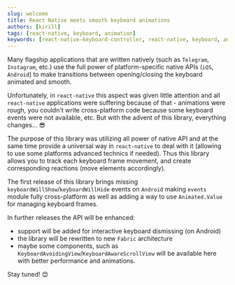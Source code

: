 ```yaml
---
slug: welcome
title: React Native meets smooth keyboard animations
authors: [kirill]
tags: [react-native, keyboard, animation]
keywords: [react-native-keyboard-controller, react-native, keyboard, animation]
---
```


Many flagship applications that are written natively (such as `Telegram`, `Instagram`, etc.) use the full power of platform-specific native APIs (`iOS`, `Android`) to make transitions between opening/closing the keyboard animated and smooth.

Unfortunately, in `react-native` this aspect was given little attention and all `react-native` applications were suffering because of that - animations were rough, you couldn't write cross-platform code because some keyboard events were not available, etc. But with the advent of this library, everything changes... 😎


<div style={{ display: 'flex', justifyContent: 'center', marginBottom: 20 }}>
<Lottie animationData={lottie} style={{ width: 400, height: 400 }} loop />
</div>

<!--truncate-->

The purpose of this library was utilizing all power of native API and at the same time provide a universal way in `react-native` to deal with it (allowing to use some platforms advanced technics if needed). Thus this library allows you to track each keyboard frame movement, and create corresponding reactions (move elements accordingly).

The first release of this library brings missing `keyboardWillShow`/`keyboardWillHide` events on `Android` making `events` module fully cross-platform as well as adding a way to use `Animated.Value` for managing keyboard frames.

In further releases the API will be enhanced:
- support will be added for interactive keyboard dismissing (on Android)
- the library will be rewritten to new `Fabric` architecture
- maybe some components, such as `KeyboardAvoidingView`/`KeyboardAwareScrollView` will be available here with better performance and animations.

Stay tuned! 😊
